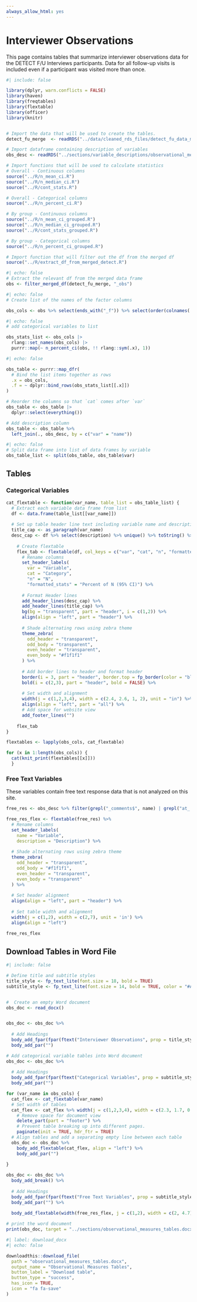 ```yaml
---
always_allow_html: yes
---
```


# Interviewer Observations
This page contains tables that summarize interviewer observations data for the DETECT F/U Interviews participants. Data for all follow-up visits is included even if a participant was visited more than once.

```r
#| include: false

library(dplyr, warn.conflicts = FALSE)
library(haven)
library(freqtables)
library(flextable)
library(officer)
library(knitr)


# Import the data that will be used to create the tables.
detect_fu_merge  <- readRDS("../data/cleaned_rds_files/detect_fu_data_merged.rds")

# Import dataframe containing description of variables
obs_desc <- readRDS("../sections/variable_descriptions/observational_measures_var_desc.rds")

# Import functions that will be used to calculate statistics
# Overall - Continuous columns
source("../R/n_mean_ci.R")
source("../R/n_median_ci.R")
source("../R/cont_stats.R")

# Overall - Categorical columns
source("../R/n_percent_ci.R")

# By group - Continuous columns
source("../R/n_mean_ci_grouped.R")
source("../R/n_median_ci_grouped.R")
source("../R/cont_stats_grouped.R")

# By group - Categorical columns
source("../R/n_percent_ci_grouped.R")

# Import function that will filter out the df from the merged df
source("../R/extract_df_from_merged_detect.R")
```

<!-- ## Create a data set with only the first visit for each unique person -->

```r
#| echo: false
# Extract the relevant df from the merged data frame
obs <- filter_merged_df(detect_fu_merge, "_obs")

```

<!-- ## Create lists of columns to analyze -->

```r
#| echo: false
# Create list of the names of the factor columns

obs_cols <- obs %>% select(ends_with("_f")) %>% select(order(colnames(.))) %>% names()
```


<!-- ## Create data frame that contains overall summary statistics for the data -->

```r
#| echo: false
# add categorical variables to list

obs_stats_list <- obs_cols |>
  rlang::set_names(obs_cols) |> 
  purrr::map(~ n_percent_ci(obs, !! rlang::sym(.x), 1))

```

```r
#| echo: false

obs_table <- purrr::map_dfr(
  # Bind the list items together as rows
  .x = obs_cols,
  .f = ~ dplyr::bind_rows(obs_stats_list[[.x]])
)

# Reorder the columns so that `cat` comes after `var`
obs_table <- obs_table |> 
  dplyr::select(everything())

# Add description column 
obs_table <- obs_table %>%
  left_join(., obs_desc, by = c("var" = "name"))
```

```r
#| echo: false
# Split data frame into list of data frames by variable
obs_table_list <- split(obs_table, obs_table$var)

```


<!-- ## Create Flextables -->

## Tables

### Categorical Variables
```r
cat_flextable <- function(var_name, table_list = obs_table_list) {
  # Extract each variable data frame from list 
  df <- data.frame(table_list[[var_name]])
  
  # Set up table header line text including variable name and description
  title_cap <- as_paragraph(var_name)
  desc_cap <- df %>% select(description) %>% unique() %>% toString() %>% as_paragraph()
    
    # Create flextable
    flex_tab <- flextable(df, col_keys = c("var", "cat", "n", "formatted_stats")) %>%
      # Rename columns
      set_header_labels(
        var = "Variable", 
        cat = "Category", 
        "n" = "N",
        "formatted_stats" = "Percent of N (95% CI)") %>%
      
      # Format Header lines
      add_header_lines(desc_cap) %>%
      add_header_lines(title_cap) %>%
      bg(bg = "transparent", part = "header", i = c(1,2)) %>%
      align(align = "left", part = "header") %>%
      
      # Shade alternating rows using zebra theme
      theme_zebra(
        odd_header = "transparent",
        odd_body = "transparent",
        even_header = "transparent",
        even_body = "#f1f1f1"
      ) %>%
      
      # Add border lines to header and format header
      border(i = 3, part = "header", border.top = fp_border(color = "black"), border.bottom = fp_border(color = "black")) %>%
      bold(i = c(2,3), part = "header", bold = FALSE) %>%
      
      # Set width and alignment
      width(j = c(1,2,3,4), width = c(2.4, 2.6, 1, 2), unit = "in") %>%
      align(align = "left", part = "all") %>%
      # Add space for website view
      add_footer_lines("")
    
    flex_tab
}
```


```r
flextables <- lapply(obs_cols, cat_flextable)

for (x in 1:length(obs_cols)) {
  cat(knit_print(flextables[[x]]))
  }

```


<!-- ## Create table containing descriptions for short answer variables.-->

### Free Text Variables

These variables contain free text response data that is not analyzed on this site.

```r
free_res <- obs_desc %>% filter(grepl("_comments$", name) | grepl("at_.+_why", name)) 
```

```r
free_res_flex <- flextable(free_res) %>%
  # Rename columns
  set_header_labels(
    name = "Variable",
    description = "Description") %>%
  
  # Shade alternating rows using zebra theme
  theme_zebra(
    odd_header = "transparent",
    odd_body = "#f1f1f1",
    even_header = "transparent",
    even_body = "transparent"
  ) %>%
  
  # Set header alignment
  align(align = "left", part = "header") %>%
  
  # Set table width and alignment
  width(j = c(1,2), width = c(2,7), unit = 'in') %>%
  align(align = "left") 

free_res_flex
```


## Download Tables in Word File

```r
#| include: false

# Define title and subtitle styles
title_style <- fp_text_lite(font.size = 18, bold = TRUE)
subtitle_style <- fp_text_lite(font.size = 14, bold = TRUE, color = "#A7A7A7")


#  Create an empty Word document
obs_doc <- read_docx()


obs_doc <- obs_doc %>%
  
  # Add Headings
  body_add_fpar(fpar(ftext("Interviewer Observations", prop = title_style))) %>%
  body_add_par("")

# Add categorical variable tables into Word document
obs_doc <- obs_doc %>%
  
  # Add Headings
  body_add_fpar(fpar(ftext("Categorical Variables", prop = subtitle_style))) %>%
  body_add_par("") 

for (var_name in obs_cols) {
  cat_flex <- cat_flextable(var_name)
  # Set width of tables
  cat_flex <- cat_flex %>% width(j = c(1,2,3,4), width = c(2.3, 1.7, 0.8, 2), unit = "in") %>%
    # Remove space for document view
    delete_part(part = "footer") %>%
    # Prevent table breaking up into different pages.
    paginate(init = TRUE, hdr_ftr = TRUE)
  # Align tables and add a separating empty line between each table    
  obs_doc <- obs_doc %>%
    body_add_flextable(cat_flex, align = "left") %>%
    body_add_par("")
    
}

obs_doc <- obs_doc %>%
  body_add_break() %>%
  
  # Add Headings
  body_add_fpar(fpar(ftext("Free Text Variables", prop = subtitle_style))) %>%
  body_add_par("") %>%
  
  body_add_flextable(width(free_res_flex, j = c(1,2), width = c(2, 4.7)))

# print the word document
print(obs_doc, target = "../sections/observational_measures_tables.docx")
```


```r
#| label: download_docx
#| echo: false

downloadthis::download_file(
  path = "observational_measures_tables.docx",
  output_name = "Observational Measures Tables",
  button_label = "Download table",
  button_type = "success",
  has_icon = TRUE,
  icon = "fa fa-save"
)
```





